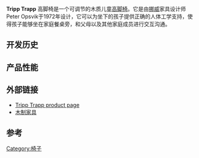 {{來源|time=2013-01-24}}


'''Tripp Trapp''' 高脚椅是一个可调节的木质儿童[[高脚椅|高脚椅]]。它是由[[挪威|挪威]]家具设计师Peter Opsvik于1972年设计，它可以为坐下的孩子提供正确的人体工学支持，使得孩子能够坐在家庭餐桌旁，和父母以及其他家庭成员进行交互沟通。

== 开发历史 ==

== 产品性能 ==

== 外部链接 ==
*[https://web.archive.org/web/20100324131340/http://www.stokke-highchair.com/en-global/tripp-trapp-highchair.aspx Tripp Trapp product page]
*[https://bachma.vn/ 木制家具] {{Wayback|url=https://bachma.vn/ |date=20210729050957 }}

== 参考 ==
{{commonscat|Tripp Trapp}}
{{Reflist}}

{{用品小作品}}

[[Category:椅子|Category:椅子]]